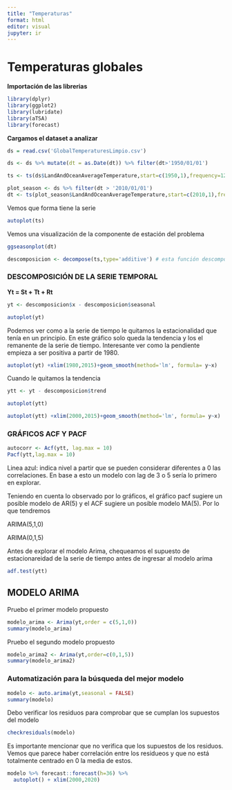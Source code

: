 ---
title: "Temperaturas"
format: html
editor: visual
jupyter: ir
---

# Temperaturas globales

**Importación de las librerias**

```{r}
library(dplyr)
library(ggplot2)
library(lubridate)
library(aTSA)
library(forecast)
```

**Cargamos el dataset a analizar**

```{r}
ds = read.csv('GlobalTemperaturesLimpio.csv')

ds <- ds %>% mutate(dt = as.Date(dt)) %>% filter(dt>'1950/01/01') 

ts <- ts(ds$LandAndOceanAverageTemperature,start=c(1950,1),frequency=12)

plot_season <- ds %>% filter(dt > '2010/01/01')
dt <- ts(plot_season$LandAndOceanAverageTemperature,start=c(2010,1),frequency=12)
```

Vemos que forma tiene la serie

```{r}
autoplot(ts)
```

Vemos una visualización de la componente de estación del problema

```{r}
ggseasonplot(dt)
```

```{r}
descomposicion <- decompose(ts,type='additive') # esta función descompone automaticamente las componentes de estacion, tendencia y remanente
```

### DESCOMPOSICIÓN DE LA SERIE TEMPORAL

**Yt = St + Tt + Rt**

```{r}
yt <- descomposicion$x - descomposicion$seasonal
```

```{r}
autoplot(yt)
```

Podemos ver como a la serie de tiempo le quitamos la estacionalidad que tenía en un principio. En este gráfico solo queda la tendencia y los el remanente de la serie de tiempo. Interesante ver como la pendiente empieza a ser positiva a partir de 1980.

```{r}
autoplot(yt) +xlim(1980,2015)+geom_smooth(method='lm', formula= y~x)
```

Cuando le quitamos la tendencia

```{r}
ytt <- yt - descomposicion$trend


```

```{r}
autoplot(ytt)
```

```{r}
autoplot(ytt) +xlim(2000,2015)+geom_smooth(method='lm', formula= y~x)
```

### GRÁFICOS ACF Y PACF

```{r}
autocorr <- Acf(ytt, lag.max = 10)
Pacf(ytt,lag.max = 10)
```

Linea azul: indica nivel a partir que se pueden considerar diferentes a 0 las correlaciones. En base a esto un modelo con lag de 3 o 5 sería lo primero en explorar.

Teniendo en cuenta lo observado por lo gráficos, el gráfico pacf sugiere un posible modelo de AR(5) y el ACF sugiere un posible modelo MA(5). Por lo que tendremos

ARIMA(5,1,0)

ARIMA(0,1,5)

Antes de explorar el modelo Arima, chequeamos el supuesto de estacionareidad de la serie de tiempo antes de ingresar al modelo arima

```{r}
adf.test(ytt)
```

## MODELO ARIMA

Pruebo el primer modelo propuesto

```{r}
modelo_arima <- Arima(yt,order = c(5,1,0))
summary(modelo_arima)
```

Pruebo el segundo modelo propuesto

```{r}
modelo_arima2 <- Arima(yt,order=c(0,1,5))
summary(modelo_arima2)
```

### Automatización para la búsqueda del mejor modelo

```{r}
modelo <- auto.arima(yt,seasonal = FALSE)
summary(modelo)
```

Debo verificar los residuos para comprobar que se cumplan los supuestos del modelo

```{r}
checkresiduals(modelo)
```

Es importante mencionar que no verifica que los supuestos de los residuos. Vemos que parece haber correlación entre los residueos y que no está totalmente centrado en 0 la media de estos.

```{r}
modelo %>% forecast::forecast(h=36) %>%
  autoplot() + xlim(2000,2020)
```
